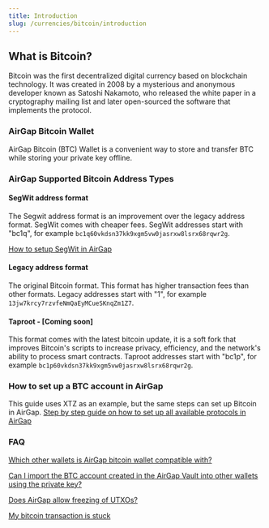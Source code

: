 ```yaml
---
title: Introduction
slug: /currencies/bitcoin/introduction
---
```


## What is Bitcoin?

Bitcoin was the first decentralized digital currency based on blockchain technology. It was created in 2008 by a mysterious and anonymous developer known as Satoshi Nakamoto, who released the white paper in a cryptography mailing list and later open-sourced the software that implements the protocol.

### AirGap Bitcoin Wallet

AirGap Bitcoin (BTC) Wallet is a convenient way to store and transfer BTC while storing your private key offline.

### AirGap Supported Bitcoin Address Types

#### SegWit address format

The Segwit address format is an improvement over the legacy address format. SegWit comes with cheaper fees. SegWit addresses start with "bc1q", for example `bc1q60vkdsn37kk9xgm5vw0jasrxw8lsrx68rqwr2g`.

[How to setup SegWit in AirGap](https://medium.com/airgap-it/understanding-segwit-666abec4e774)

#### Legacy address format

The original Bitcoin format. This format has higher transaction fees than other formats. Legacy addresses start with "1", for example `13jw7krcy7rzvfeNmQaEyMCueSKnqZm1Z7`.

#### Taproot - [Coming soon]

This format comes with the latest bitcoin update, it is a soft fork that improves Bitcoin's scripts to increase privacy, efficiency, and the network's ability to process smart contracts. Taproot addresses start with "bc1p", for example `bc1p60vkdsn37kk9xgm5vw0jasrxw8lsrx68rqwr2g`.

### How to set up a BTC account in AirGap

This guide uses XTZ as an example, but the same steps can set up Bitcoin in AirGap. [Step by step guide on how to set up all available protocols in AirGap](https://medium.com/airgap-it/airgap-the-step-by-step-guide-c4c3d3fe9a05)

### FAQ

[Which other wallets is AirGap bitcoin wallet compatible with?](https://support.airgap.it/currencies/bitcoin/wallet-compatibility)

[Can I import the BTC account created in the AirGap Vault into other wallets using the private key?](https://support.airgap.it/FAQ#can-i-import-the-btc-account-created-in-the-airgap-vault-into-other-wallets-using-the-private-key)

[Does AirGap allow freezing of UTXOs?](https://support.airgap.it/FAQ#does-airgap-allow-freezing-of-utxos)

[My bitcoin transaction is stuck](https://support.airgap.it/troubleshooting/currencies/bitcoin/transaction-stuck)
